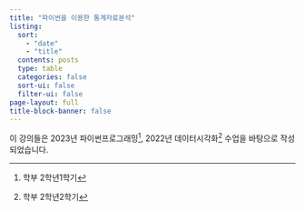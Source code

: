 ```yaml
---
title: "파이썬을 이용한 통계자료분석"
listing:
  sort: 
    - "date"
    - "title"
  contents: posts
  type: table
  categories: false
  sort-ui: false
  filter-ui: false
page-layout: full
title-block-banner: false
---
```


이 강의들은 2023년 파이썬프로그래밍^[학부 2학년1학기], 2022년 데이터시각화^[학부 2학년2학기] 수업을 바탕으로 작성되었습니다. 
